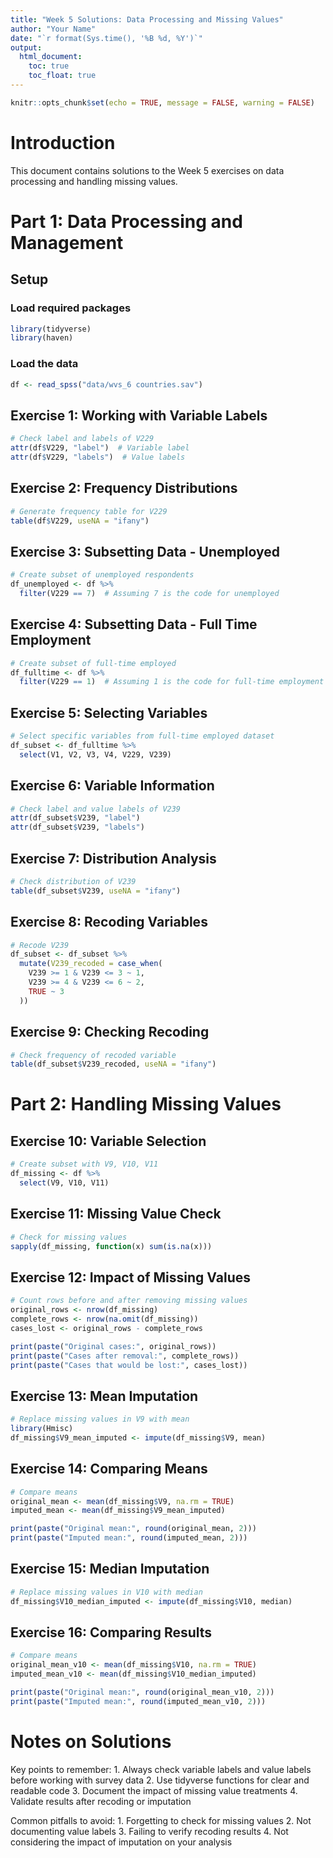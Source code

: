 ```yaml
---
title: "Week 5 Solutions: Data Processing and Missing Values"
author: "Your Name"
date: "`r format(Sys.time(), '%B %d, %Y')`"
output:
  html_document:
    toc: true
    toc_float: true
---
```


```r
knitr::opts_chunk$set(echo = TRUE, message = FALSE, warning = FALSE)
```

# Introduction

This document contains solutions to the Week 5 exercises on data processing and handling missing values.

# Part 1: Data Processing and Management

## Setup
### Load required packages
```r
library(tidyverse)
library(haven)
```

### Load the data
```r
df <- read_spss("data/wvs_6 countries.sav")
```

## Exercise 1: Working with Variable Labels

```r
# Check label and labels of V229
attr(df$V229, "label")  # Variable label
attr(df$V229, "labels")  # Value labels
```

## Exercise 2: Frequency Distributions

```r
# Generate frequency table for V229
table(df$V229, useNA = "ifany")
```

## Exercise 3: Subsetting Data - Unemployed

```r
# Create subset of unemployed respondents
df_unemployed <- df %>%
  filter(V229 == 7)  # Assuming 7 is the code for unemployed
```

## Exercise 4: Subsetting Data - Full Time Employment

```r
# Create subset of full-time employed
df_fulltime <- df %>%
  filter(V229 == 1)  # Assuming 1 is the code for full-time employment
```

## Exercise 5: Selecting Variables

```r
# Select specific variables from full-time employed dataset
df_subset <- df_fulltime %>%
  select(V1, V2, V3, V4, V229, V239)
```

## Exercise 6: Variable Information

```r
# Check label and value labels of V239
attr(df_subset$V239, "label")
attr(df_subset$V239, "labels")
```

## Exercise 7: Distribution Analysis

```r
# Check distribution of V239
table(df_subset$V239, useNA = "ifany")
```

## Exercise 8: Recoding Variables

```r
# Recode V239
df_subset <- df_subset %>%
  mutate(V239_recoded = case_when(
    V239 >= 1 & V239 <= 3 ~ 1,
    V239 >= 4 & V239 <= 6 ~ 2,
    TRUE ~ 3
  ))
```

## Exercise 9: Checking Recoding

```r
# Check frequency of recoded variable
table(df_subset$V239_recoded, useNA = "ifany")
```

# Part 2: Handling Missing Values

## Exercise 10: Variable Selection

```r
# Create subset with V9, V10, V11
df_missing <- df %>%
  select(V9, V10, V11)
```

## Exercise 11: Missing Value Check

```r
# Check for missing values
sapply(df_missing, function(x) sum(is.na(x)))
```

## Exercise 12: Impact of Missing Values

```r
# Count rows before and after removing missing values
original_rows <- nrow(df_missing)
complete_rows <- nrow(na.omit(df_missing))
cases_lost <- original_rows - complete_rows

print(paste("Original cases:", original_rows))
print(paste("Cases after removal:", complete_rows))
print(paste("Cases that would be lost:", cases_lost))
```

## Exercise 13: Mean Imputation

```r
# Replace missing values in V9 with mean
library(Hmisc)
df_missing$V9_mean_imputed <- impute(df_missing$V9, mean)
```

## Exercise 14: Comparing Means

```r
# Compare means
original_mean <- mean(df_missing$V9, na.rm = TRUE)
imputed_mean <- mean(df_missing$V9_mean_imputed)

print(paste("Original mean:", round(original_mean, 2)))
print(paste("Imputed mean:", round(imputed_mean, 2)))
```

## Exercise 15: Median Imputation

```r
# Replace missing values in V10 with median
df_missing$V10_median_imputed <- impute(df_missing$V10, median)
```

## Exercise 16: Comparing Results

```r
# Compare means
original_mean_v10 <- mean(df_missing$V10, na.rm = TRUE)
imputed_mean_v10 <- mean(df_missing$V10_median_imputed)

print(paste("Original mean:", round(original_mean_v10, 2)))
print(paste("Imputed mean:", round(imputed_mean_v10, 2)))
```

# Notes on Solutions

Key points to remember:
1. Always check variable labels and value labels before working with survey data
2. Use tidyverse functions for clear and readable code
3. Document the impact of missing value treatments
4. Validate results after recoding or imputation

Common pitfalls to avoid:
1. Forgetting to check for missing values
2. Not documenting value labels
3. Failing to verify recoding results
4. Not considering the impact of imputation on your analysis
